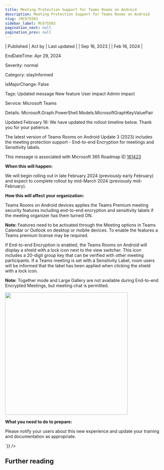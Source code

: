 ```yaml
---
title: Meeting Protection Support for Teams Rooms on Android
description: Meeting Protection Support for Teams Rooms on Android
slug: /MC675503
sidebar_label: MC675503
pagination_next: null
pagination_prev: null
---
```



| Published | Act by | Last updated |
| Sep 16, 2023 |  | Feb 16, 2024 |

EndDateTime: Apr 29, 2024

Severity: normal

Category: stayInformed

IsMajorChange: False

Tags: Updated message New feature User impact Admin impact

Service: Microsoft Teams

Details: Microsoft.Graph.PowerShell.Models.MicrosoftGraphKeyValuePair

<div dangerouslySetInnerHTML={{__html:`
<p>Updated February 16: We have updated the rollout timeline below. Thank you for your patience.</p><p>The latest version of Teams Rooms on Android Update 3 (2023) includes the meeting protection support - End-to-end Encryption for meetings and Sensitivity labels.</p>
<p>This message is associated with Microsoft 365 Roadmap ID <a href="https://www.microsoft.com/microsoft-365/roadmap?rtc=1%26filters=&amp;searchterms=161423" target="_blank">161423</a></p><p><b>When this will happen:</b></p><p>We will begin rolling out in late February 2024 (previously early February) and expect to complete rollout by mid-March 2024 (previously mid-February).</p><p><b>How this will affect your organization:</b></p><p>Teams Rooms on Android devices applies the Teams Premium meeting security features including end-to-end encryption and sensitivity labels if the meeting organizer has them turned ON.
</p><p> 
</p><p><b>Note:</b> Features need to be activated through the Meeting options in Teams Calendar or Outlook on desktop or mobile devices. To enable the features a Teams premium license may be required.<br></p><p>If End-to-end Encryption is enabled, the Teams Rooms on Android will display a shield with a lock icon next to the view switcher. This icon includes a 20-digit group key that can be verified with other meeting participants. If a Teams meeting is set with a Sensitivity Label, room users will be informed that the label has been applied when clicking the shield with a lock icon.<br></p><p><b>Note:</b> Together mode and Large Gallery are not available during End-to-end Encrypted Meetings, but meeting chat is permitted.<br></p><p><img src="https://img-prod-cms-rt-microsoft-com.akamaized.net/cms/api/am/imageFileData/RW1bdB1?ver=020d" style="width: 400px;"><br></p>
<p><b>What you need to do to prepare:</b></p>

<p>Please notify your users about this new experience and update your training and documentation as appropriate.&nbsp;</p><p></p>
`}} />

## Further reading

